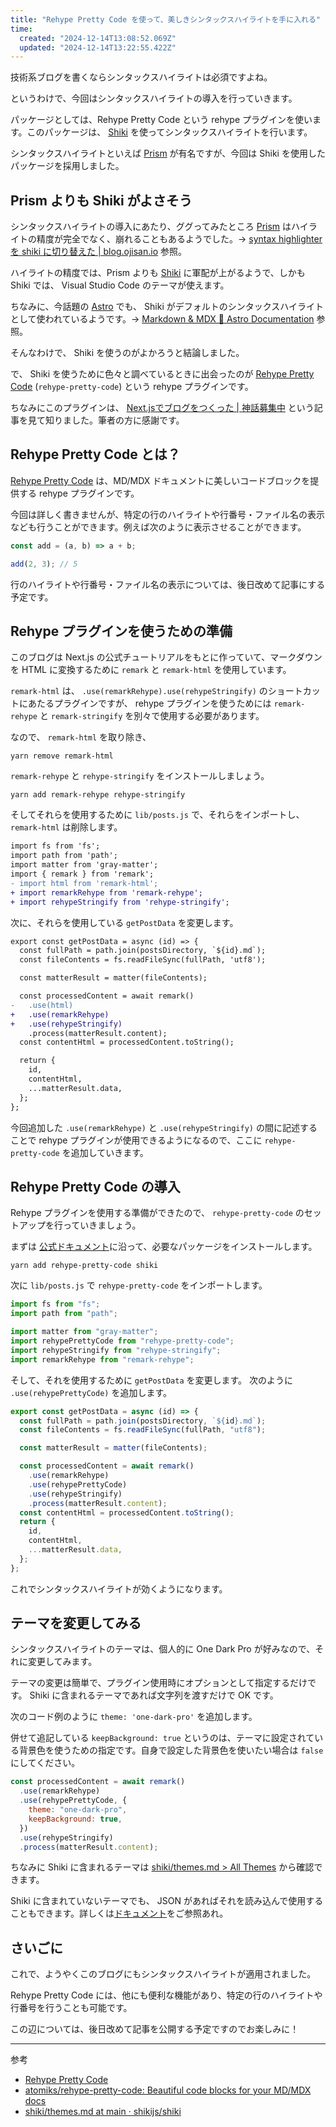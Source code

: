 ```yaml
---
title: "Rehype Pretty Code を使って、美しきシンタックスハイライトを手に入れる"
time:
  created: "2024-12-14T13:08:52.069Z"
  updated: "2024-12-14T13:22:55.422Z"
---
```


技術系ブログを書くならシンタックスハイライトは必須ですよね。

というわけで、今回はシンタックスハイライトの導入を行っていきます。

パッケージとしては、Rehype Pretty Code という rehype プラグインを使います。このパッケージは、 [Shiki](https://shiki.matsu.io/) を使ってシンタックスハイライトを行います。

シンタックスハイライトといえば [Prism](https://prismjs.com) が有名ですが、今回は Shiki を使用したパッケージを採用しました。

## Prism よりも Shiki がよさそう

シンタックスハイライトの導入にあたり、ググってみたところ [Prism](https://prismjs.com) はハイライトの精度が完全でなく、崩れることもあるようでした。→ [syntax highlighter を shiki に切り替えた | blog.ojisan.io](https://blog.ojisan.io/use-shiki/) 参照。

ハイライトの精度では、Prism よりも [Shiki](https://shiki.matsu.io/) に軍配が上がるようで、しかも Shiki では、 Visual Studio Code のテーマが使えます。

ちなみに、今話題の [Astro](https://astro.build/) でも、 Shiki がデフォルトのシンタックスハイライトとして使われているようです。→ [Markdown & MDX 🚀 Astro Documentation](https://docs.astro.build/en/guides/markdown-content/#syntax-highlighting) 参照。

そんなわけで、 Shiki を使うのがよかろうと結論しました。

で、 Shiki を使うために色々と調べているときに出会ったのが [Rehype Pretty Code](https://rehype-pretty-code.netlify.app/) (`rehype-pretty-code`) という rehype プラグインです。

ちなみにこのプラグインは、 [Next.jsでブログをつくった | 神話募集中](https://www.haxibami.net/blog/posts/blog-renewal) という記事を見て知りました。筆者の方に感謝です。

## Rehype Pretty Code とは？

[Rehype Pretty Code](https://rehype-pretty-code.netlify.app/) は、MD/MDX ドキュメントに美しいコードブロックを提供する rehype プラグインです。

今回は詳しく書きませんが、特定の行のハイライトや行番号・ファイル名の表示なども行うことができます。例えば次のように表示させることができます。

```js showLineNumbers title="add.js" {3}
const add = (a, b) => a + b;

add(2, 3); // 5
```

行のハイライトや行番号・ファイル名の表示については、後日改めて記事にする予定です。

## Rehype プラグインを使うための準備

このブログは Next.js の公式チュートリアルをもとに作っていて、マークダウンを HTML に変換するために `remark` と `remark-html` を使用しています。

`remark-html` は、 `.use(remarkRehype).use(rehypeStringify)` のショートカットにあたるプラグインですが、 rehype プラグインを使うためには `remark-rehype` と `remark-stringify` を別々で使用する必要があります。

なので、 `remark-html` を取り除き、

```shell title="Terminal"
yarn remove remark-html
```

`remark-rehype` と `rehype-stringify` をインストールしましょう。

```shell title="Terminal"
yarn add remark-rehype rehype-stringify
```

そしてそれらを使用するために `lib/posts.js` で、それらをインポートし、`remark-html` は削除します。

```diff title="lib/posts.js" {6-7}
import fs from 'fs';
import path from 'path';
import matter from 'gray-matter';
import { remark } from 'remark';
- import html from 'remark-html';
+ import remarkRehype from 'remark-rehype';
+ import rehypeStringify from 'rehype-stringify';
```

次に、それらを使用している `getPostData` を変更します。

```diff title="lib/posts.js" {9-10}
export const getPostData = async (id) => {
  const fullPath = path.join(postsDirectory, `${id}.md`);
  const fileContents = fs.readFileSync(fullPath, 'utf8');

  const matterResult = matter(fileContents);

  const processedContent = await remark()
-   .use(html)
+   .use(remarkRehype)
+   .use(rehypeStringify)
    .process(matterResult.content);
  const contentHtml = processedContent.toString();

  return {
    id,
    contentHtml,
    ...matterResult.data,
  };
};
```

今回追加した `.use(remarkRehype)` と `.use(rehypeStringify)` の間に記述することで rehype プラグインが使用できるようになるので、ここに `rehype-pretty-code` を追加していきます。

## Rehype Pretty Code の導入

Rehype プラグインを使用する準備ができたので、 `rehype-pretty-code` のセットアップを行っていきましょう。

まずは [公式ドキュメント](https://rehype-pretty-code.netlify.app/)に沿って、必要なパッケージをインストールします。

```shell title="Terminal"
yarn add rehype-pretty-code shiki
```

次に `lib/posts.js` で `rehype-pretty-code` をインポートします。

```jsx title="lib/posts.js" {6}
import fs from "fs";
import path from "path";

import matter from "gray-matter";
import rehypePrettyCode from "rehype-pretty-code";
import rehypeStringify from "rehype-stringify";
import remarkRehype from "remark-rehype";
```

そして、それを使用するために `getPostData` を変更します。 次のように `.use(rehypePrettyCode)` を追加します。

```jsx title="lib/posts.js" {9}
export const getPostData = async (id) => {
  const fullPath = path.join(postsDirectory, `${id}.md`);
  const fileContents = fs.readFileSync(fullPath, "utf8");

  const matterResult = matter(fileContents);

  const processedContent = await remark()
    .use(remarkRehype)
    .use(rehypePrettyCode)
    .use(rehypeStringify)
    .process(matterResult.content);
  const contentHtml = processedContent.toString();
  return {
    id,
    contentHtml,
    ...matterResult.data,
  };
};
```

これでシンタックスハイライトが効くようになります。

## テーマを変更してみる

シンタックスハイライトのテーマは、個人的に One Dark Pro が好みなので、それに変更してみます。

テーマの変更は簡単で、プラグイン使用時にオプションとして指定するだけです。 Shiki に含まれるテーマであれば文字列を渡すだけで OK です。

次のコード例のように `theme: 'one-dark-pro'` を追加します。

併せて追記している `keepBackground: true` というのは、テーマに設定されている背景色を使うための指定です。自身で設定した背景色を使いたい場合は `false` にしてください。

```jsx {3-6}
const processedContent = await remark()
  .use(remarkRehype)
  .use(rehypePrettyCode, {
    theme: "one-dark-pro",
    keepBackground: true,
  })
  .use(rehypeStringify)
  .process(matterResult.content);
```

ちなみに Shiki に含まれるテーマは [shiki/themes.md > All Themes](https://github.com/shikijs/shiki/blob/main/docs/themes.md#all-themes) から確認できます。

Shiki に含まれていないテーマでも、 JSON があればそれを読み込んで使用することもできます。詳しくは[ドキュメント](https://rehype-pretty-code.netlify.app/)をご参照あれ。

## さいごに

これで、ようやくこのブログにもシンタックスハイライトが適用されました。

Rehype Pretty Code には、他にも便利な機能があり、特定の行のハイライトや行番号を行うことも可能です。

この辺については、後日改めて記事を公開する予定ですのでお楽しみに！

---

参考

- [Rehype Pretty Code](https://rehype-pretty-code.netlify.app/)
- [atomiks/rehype-pretty-code: Beautiful code blocks for your MD/MDX docs](https://github.com/atomiks/rehype-pretty-code)
- [shiki/themes.md at main · shikijs/shiki](https://github.com/shikijs/shiki/blob/main/docs/themes.md)
